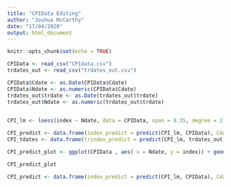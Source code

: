 ```yaml
---
title: "CPIData Editing"
author: "Joshua McCarthy"
date: "17/04/2020"
output: html_document
---
```


```r
knitr::opts_chunk$set(echo = TRUE)
```

```r
CPIData <- read_csv("CPIdata.csv")
trdates_out <- read_csv("trdates_out.csv")

CPIData$Cdate <- as.Date(CPIData$Cdate)
CPIData$Ndate <- as.numeric(CPIData$Cdate)
trdates_out$trdate <- as.Date(trdates_out$trdate)
trdates_out$Ndate <- as.numeric(trdates_out$trdate)
 
```

```r
CPI_lm <- loess(index ~ Ndate, data = CPIData, span = 0.35, degree = 2)

CPI_predict <- data.frame(index_predict = predict(CPI_lm, CPIData), Cdate = CPIData$Cdate)
CPI_tdates <- data.frame(trindex_predict = predict(CPI_lm, trdates_out), trdate = trdates_out$trdate)

CPI_predict_plot <- ggplot(CPIData , aes( x = Ndate, y = index)) + geom_point() + geom_line(color ="red", data = CPI_predict, aes(y = index_predict)) + geom_point(color = "blue", data = CPI_tdates, aes(x = Ndate, y = trindex_predict) )

CPI_predict_plot 
```

```r
CPI_predict <- data.frame(index_predict = predict(CPI_lm, CPIData), Cdate = CPIData$Cdate)


```

